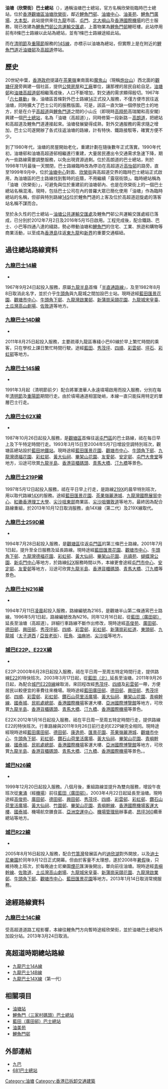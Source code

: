 {{Infobox HK Bus terminus
| image= 油塘巴士總站.jpg
| name= 油塘（欣榮街）巴士總站
| engname= Yau Tong（Yan Wing Street）Bus Terminus
| district= [[觀塘區|觀塘區]]
| area= [[油塘|油塘]]
| street= [[欣榮街|欣榮街]][[油塘中心|油塘中心]]對面
| opendate= 1999年9月15日
| terminate= [[九巴|九巴]] <br /> [[九龍巴士14線|14]]、[[九龍巴士14D線|14D]]、[[九龍巴士62X線|62X]]、[[九龍巴士219P線|219P]]、[[九龍巴士259D線|259D]]、<br />[[九龍巴士N216線|N216]] <br /> [[城巴|城巴]] <br /> [[城巴R22線|R22]]、[[城巴E22線|E22P、E22X]]、[[城巴N26線|N26]]
| via= 九巴 <br /> [[九龍巴士14C線|14C]]
| feeder= [[港鐵|港鐵]][[油塘站|油塘站]]
| nearbystreets=[[鯉魚門道|鯉魚門道]]、[[嘉榮街|嘉榮街]]、[[高超道|高超道]]、茶果嶺道、崇信街、東源街、鯉魚門徑、鯉魚門海旁道、四山街、崇耀街、崇山街、草園街、崇德圍、仁宇圍、高輝道
| nearbysights=[[油塘邨|油塘邨]]、[[高翔苑|高翔苑]]、[[高怡邨|高怡邨]]、[[高俊苑|高俊苑]]、[[油美苑|油美苑]]、[[鯉灣天下|鯉灣天下]]、[[嘉賢居|嘉賢居]]、[[Ocean_One|Ocean One]]、[[Peninsula_East|Peninsula East]]、[[三家村_(九龍)|三家村、三家村碼頭]]、[[三家村避風塘|三家村避風塘]]、三家村遊樂場、[[賽馬會鯉魚門創意館|賽馬會鯉魚門創意館]]、[[鯉魚門天后廟|鯉魚門天后廟]]、[[魔鬼山炮台|魔鬼山炮台]]、[[鯉魚門燈塔|鯉魚門燈塔]]、[[鯉魚門|鯉魚門]][[牌坊|牌坊]]、[[鯉魚門市政大廈|鯉魚門市政大廈]]、[[油塘中心|油塘中心]]、[[鯉魚門邨|鯉魚門邨]]、[[高宏苑|高宏苑]]、[[鯉魚門廣場|鯉魚門廣場]]、[[大本型|大本型]]、[[聖雅各伯堂|聖雅各伯堂]]、[[海傲灣|海傲灣]]、曦臺、油塘工業區、蔚藍東岸、安里西村、馬環村、馬背村、輋頂村<!--、東源街項目、油塘灣大型綜合發展項目、油塘通風樓項目、四山街8號項目-->
| notes= 此為第2代油塘總站，前設於欣榮街北段近[[鯉魚門道|鯉魚門道]]<br>現變為鯉魚門邨公共運輸交匯處
| alternative= 油塘（欣榮街）巴士總站<br/>欣榮街臨時巴士總站
| bgcolor= red
| fontcolor= white
|}}

'''油塘（欣榮街）巴士總站'''（{{lang-en|'''Yau Tong（Yan Wing Street）Bus Terminus'''}}），通稱油塘巴士總站，官方名稱欣榮街臨時巴士總站，位於[[香港|香港]][[觀塘區|觀塘區]][[油塘|油塘]][[欣榮街|欣榮街]]，鄰近[[鯉魚門邨|鯉魚門邨]]、[[油塘中心|油塘中心]]、[[油美苑|油美苑]]、[[鯉魚門廣場|鯉魚門廣場]]、[[大本型|大本型]]。此站提供來往[[九龍|九龍]]市區、[[屯門|屯門]]、[[北大嶼山|北大嶼山]]及[[香港國際機場|香港國際機場]]的巴士服務，現已改建為[[鯉魚門邨公共運輸交匯處|鯉魚門邨公共運輸交匯處]]，上蓋物業為[[鯉魚門邨|鯉魚門邨]]鯉旺樓。此站停用前有8條巴士路線以此站為總站，並有1條巴士路線途經此站。

而在[[清明節|清明節]]及[[重陽節|重陽節]]服務的[[九龍巴士14S線|14S線]]，亦標示以油塘為總站，但實際上是在附近的[[鯉魚門道|鯉魚門道]]近[[油塘邨|油塘邨]]及[[高超道|高超道]]停站。

==歷史==
20世紀中葉，[[香港殖民地時期#香港政府|香港政府]]提議在[[茶果嶺|茶果嶺]]東南面和[[魔鬼山|魔鬼山]]（現稱[[炮台山|炮台山]]）西北面的[[觀塘仔灣|觀塘仔灣]]旁興建一個社區，提供[[公營房屋|公營房屋]]和[[工廠|工廠]]單位，讓那裡的居民自給自足。[[油塘邨|油塘邨]]和[[油塘|油塘]][[高超道邨|高超道邨]]相繼落成後，人口不斷增加，對交通的需求顯得殷切。1967年「[[六七暴動|六七暴動]]」後，油塘區首條對外巴士路線[[九龍巴士14線|14]]正式投入服務，不僅方便市民往返油塘，同時擴大了巴士公司的服務版圖。可是，該區一直欠缺一個停放巴士的地方，於是在介乎[[高超道|高超道]]與[[鯉魚門道|鯉魚門道]]之間的小山丘（即現時[[高翔苑|高翔苑]]高瑞閣和高安閣）興建一個[[巴士總站|巴士總站]]，名為「油塘（高超道）」，同時修築一段新路－[[高朗道|高朗道]]，把總站和高超道及鯉魚門道連接起來。油塘發展變得成熟，對外交通服務的需求隨之增加，巴士公司遂開辦了各式往返油塘的路線，計有特快、鐵路接駁等，確實方便不少。

到了1980年代，油塘的房屋開始老化，重建計劃在隨後數年正式落實。1990年代初，油塘邨和油塘高超道邨相繼進行重建，大量居民遷出令交通需求急速下降，期內一些路線需要調整服務，以免出現資源過剩。位於高朗道的巴士總站，則於1998年11月最後一天關閉，巴士路線臨時改為停泊在高超道近[[高怡邨|高怡邨]]的路旁。直至1999年9月中，位於[[油塘中心|油塘中心]]對面、[[欣榮街|欣榮街]]與高超道交界的臨時巴士總站正式啟用，為油塘區的巴士路線找到暫時的庇蔭，不用繼續「露宿街頭」。臨時總站稱為「油塘（欣榮街）」，可避免與位於重建前的油塘邨內、也是在欣榮街上的一個巴士總站名稱混淆。現時，包括巴士公司在內的普羅大眾已簡化使用「油塘」作為臨時總站的名稱，但卻與特別路線[[九龍巴士14S線|14S]]位於鯉魚門道的上客及位於高超道迴旋處的落客站名稱不謀而合。

至於永久性的巴士總站－[[油塘公共運輸交匯處|油塘公共運輸交匯處]]及鯉魚門邨公共運輸交匯處經已落成，已分別於2012年7月2日及2016年5月15日啟用。工程完成後，配合鐵路、巴士、小巴等四通八達的綫路，勢必帶動油塘和[[鯉魚門|鯉魚門]]的住宅、工業、旅遊和購物等商業活動，以至成為[[香港島|香港島]]往返[[東九龍|東九龍]]和[[新界|新界]]的重要交通樞紐。

==過往總站路線資料==
===[[九龍巴士14線|九龍巴士14線]]===
*{{HK Bus Route KLNT|14|inline}}
1967年9月24日起投入服務，原屬[[九龍半島|九龍半島]]首條「[[半直通路線|半直通路線]]」，及至1982年8月8日取消此名字，並於介乎[[牛頭角|牛頭角]]與九龍城之間加設巴士站。現時途經[[藍田_(香港)|藍田]][[匯景花園|匯景花園]]、[[觀塘市中心|觀塘市中心]]、[[牛頭角下邨|牛頭角下邨]]、[[九龍灣|九龍灣]][[啟業邨|啟業邨]]、[[新蒲崗|新蒲崗]][[采頤花園|采頤花園]]、[[九龍城|九龍城]][[宋皇臺|宋皇臺]]、[[土瓜灣|土瓜灣]][[高山劇場|高山劇場]]、[[佐敦道|佐敦道]]等地方。

===[[九龍巴士14D線|九龍巴士14D線]]===
*{{HK Bus Route KLNT|14D|inline}}
2011年8月25日起投入服務，主要疏導九龍區專綫小巴60線於早上繁忙時間的乘客，只在學校上課日繁忙時間行駛。途經[[藍田_(香港)|藍田]]、[[秀茂坪|秀茂坪]]、[[四順|四順]]、[[彩雲邨|彩雲邨]]、[[坪石邨|坪石]]、[[彩虹邨|彩虹邨]]等地方。

===[[九龍巴士14S線|九龍巴士14S線]]===
*{{HK Bus Route KLNT|14S|inline}}
1991年3月起（清明節前夕）配合將軍澳華人永遠墳場啟用而投入服務，分別在每年[[清明節|清明節]]及[[重陽節|重陽節]]期間行走。由於墳場通道相當陡峭，本線一直只能採用特定的單層巴士行走。

===[[九龍巴士62X線|九龍巴士62X線]]===
*{{HK Bus Route KLNT|62X|inline}}
1987年10月26日起投入服務，是[[觀塘區|觀塘區]]首條往返[[屯門區|屯門區]]的巴士路線，祗在每日早上及下午特定時間行走。1993年3月15日至2004年5月7日增設空調特別班次，觀塘區總站設於[[藍田公共運輸交匯處|藍田地鐵站]]。現時途經[[藍田_(香港)|藍田]][[匯景花園|匯景花園]]、[[觀塘市中心|觀塘市中心]]、[[牛頭角下邨|牛頭角下邨]]、[[九龍灣|九龍灣]][[德福花園|德福花園]]、[[彩虹邨|彩虹邨]]、[[黃大仙祠_(香港)|黃大仙祠]]、[[畢架山花園|畢架山花園]]、[[友愛邨|友愛邨]]、[[安定邨|安定邨]]、[[屯門大會堂|屯門大會堂]]等地方，沿途可欣賞[[九龍半島|九龍半島]]、[[香港貨櫃碼頭|香港貨櫃碼頭]]、[[青馬大橋|青馬大橋]]、[[汀九橋|汀九橋]]等景色。

===[[九龍巴士219P線|九龍巴士219P線]]===
1997年5月12日起投入服務，祗在平日早上行走，是路線[[九龍巴士219X線|219X]]的晨早特別班次，用以取代路線[[九龍巴士14X線|14X]]的服務。途經[[藍田_(香港)|藍田]][[匯景花園|匯景花園]]、[[茶果嶺|茶果嶺]][[麗港城|麗港城]]、[[九龍灣|九龍灣]][[國際展貿中心|國際展貿中心]]、[[紅磡|紅磡]][[香港理工大學|香港理工大學]]、[[尖沙咀東部|尖沙咀東部]]商業區、[[尖沙咀|尖沙咀]][[彌敦道|彌敦道]]等地方。最終因為配合路線重組，於2013年10月12日取消服務，由14X線（第二代）及219X線取代。

===[[九龍巴士259D線|九龍巴士259D線]]===
*{{HK Bus Route KLNT|259D|inline}}
1994年7月28日起投入服務，是[[觀塘區|觀塘區]]往返[[屯門區|屯門區]]的第三條巴士路線。2001年7月1日起，提升至全日服務及延長路線。現時途經[[藍田_(香港)|藍田]][[匯景花園|匯景花園]]、[[觀塘市中心|觀塘市中心]]、[[牛頭角下邨|牛頭角下邨]]、[[九龍灣|九龍灣]][[德福花園|德福花園]]、[[彩虹邨|彩虹邨]]、[[黃大仙祠_(香港)|黃大仙祠]]、[[畢架山花園|畢架山花園]]、[[兆禧苑|兆禧苑]]、[[蝴蝶灣公園|蝴蝶灣公園]]、[[新屯門中心|新屯門中心]]等地方，於路線[[九龍巴士62X線|62X]]服務時間以外，本線更會途經[[屯門市中心|屯門市中心]]、[[安定邨|安定邨]]、[[友愛邨|友愛邨]]等地方，沿途可欣賞[[九龍半島|九龍半島]]、[[香港貨櫃碼頭|香港貨櫃碼頭]]、[[青馬大橋|青馬大橋]]、[[汀九橋|汀九橋]]等景色。

===[[九龍巴士N216線|九龍巴士N216線]]===
*{{HK Bus Route KLNT|N216|inline}}
1994年7月11日[[凌晨|凌晨]]起投入服務，路線編號為216S，是觀塘半山第二條通宵巴士路線。1996年5月1日起，路線編號改為N216。同年12月16日起，從[[藍田（廣田邨）巴士總站|藍田（廣田邨）]]延長至油塘（高超道）。詳細行車路線不斷作出修改，現時途經[[高俊苑|高俊苑]]、[[廣田邨|廣田邨]]、[[德田邨|德田邨]]、[[興田邨|興田邨]]、[[秀茂坪邨|秀茂坪邨]]、[[四順|四順]]、[[彩雲邨|彩雲邨]]、[[彩虹邨|彩虹邨]]、[[新蒲崗|新蒲崗]][[彩虹道|彩虹道]]、[[東頭邨|東頭邨]]、[[九龍城|九龍城]]（[[太子道西|太子道西]] / [[亞皆老街|亞皆老街]]）、[[旺角|旺角]]、[[油麻地|油麻地]]、[[尖沙咀|尖沙咀]]等地方。

===[[城巴E22線|城巴E22P、E22X線]]===
*{{HK Bus Route Lantau|E22P|inline}}
E22P:2000年6月28日起投入服務，祗在平日周一至周五特定時間行走，提供路線[[城巴E22線|E22]]的特快班次。2003年3月17日起，從[[藍田（北）巴士總站|藍田（北）]]延長至油塘。2011年9月26日起，為配合[[城巴E22B線|城巴E22B線]]線取消，來回程改經[[秀茂坪|秀茂坪]]、[[四順|四順]]及[[彩雲邨|彩雲邨]]一帶，方便居民以較便宜的車費往來機場。現時途經[[藍田_(香港)|藍田]][[廣田邨|廣田邨]]、[[德田邨|德田邨]]、[[興田邨|興田邨]]、[[秀茂坪邨|秀茂坪邨]]、[[四順|四順]]、[[彩雲邨|彩雲邨]]、[[彩虹邨|彩虹邨]]、[[鑽石山|鑽石山]][[荷里活廣場|荷里活廣場]]、[[黃大仙祠_(香港)|黃大仙祠]]、[[畢架山花園|畢架山花園]]、[[青嶼幹線|青嶼幹線]]、[[國泰城|國泰城]]、[[民航處|民航處總部]]、[[香港國際機場|香港國際機場]]客運大樓、[[亞洲國際博覽館|亞洲國際博覽館]]等地方，可欣賞[[九龍半島|九龍半島]]、[[香港貨櫃碼頭|香港貨櫃碼頭]]、[[青馬大橋|青馬大橋]]、[[汀九橋|汀九橋]]、[[香港國際機場|香港國際機場]]等景色。

E22X:2012年1月16日起投入服務，祗在平日周一至周五特定時間行走，提供路線E22的特快班次。行車路線與2011年9月26日前行走的E22P線完全相同。現時途經現時途經[[藍田_(香港)|藍田]][[廣田邨|廣田邨]]、[[德田邨|德田邨]]、[[康逸苑|康逸苑]]、[[匯景花園|匯景花園]]、[[茶果嶺|茶果嶺]][[麗港城|麗港城]]、[[觀塘市中心|觀塘市中心]]、[[牛頭角下邨|牛頭角下邨]]、[[彩虹邨|彩虹邨]]、[[鑽石山|鑽石山]][[荷里活廣場|荷里活廣場]]、[[黃大仙祠_(香港)|黃大仙祠]]、[[畢架山花園|畢架山花園]]、[[青嶼幹線|青嶼幹線]]、[[國泰城|國泰城]]、[[民航處|民航處總部]]、[[香港國際機場|香港國際機場]]客運大樓、[[亞洲國際博覽館|亞洲國際博覽館]]等地方，可欣賞[[九龍半島|九龍半島]]、[[香港貨櫃碼頭|香港貨櫃碼頭]]、[[青馬大橋|青馬大橋]]、[[汀九橋|汀九橋]]、[[香港國際機場|香港國際機場]]等景色。。

===[[城巴N26線|城巴N26線]]===
*{{HK Bus Route Lantau|N26|inline}}
1999年12月20日起投入服務。八個月後，重組路線並提升為雙向服務，增設午夜班次從[[東涌_(香港)|東涌]]（經[[香港國際機場|機場]]）前往[[藍田（廣田邨）巴士總站|藍田（廣田邨）]]。2003年4月22日起延長至油塘。現時途經[[高俊苑|高俊苑]]、[[廣田邨|廣田邨]]、[[德田邨|德田邨]]、[[興田邨|興田邨]]、[[秀茂坪|秀茂坪]]、[[四順|四順]]、[[彩雲邨|彩雲邨]]、[[彩虹邨|彩虹邨]]、[[鑽石山|鑽石山]][[荷里活廣場|荷里活廣場]]、[[黃大仙祠_(香港)|黃大仙祠]]、[[竹園邨|竹園邨]]、[[畢架山花園|畢架山花園]]、[[青嶼幹線|青嶼幹線]]、[[香港國際機場|香港國際機場]][[客運大樓|客運大樓]]、[[國泰城|國泰城]]、機場航空膳食區、[[亞洲空運中心|亞洲空運中心]]、[[機場管理局|機場管理局]]辦事處、[[昂坪360|昂坪360]]纜車總站等地方。

===[[城巴R22線|城巴R22線]]===
*{{HK Bus Route Lantau|R22|inline}}
2005年8月16日起投入服務，配合[[竹篙灣|竹篙灣]]發展區內的[[迪欣湖|迪欣湖]]對外開放，以及[[香港迪士尼樂園|迪士尼樂園]]於同年9月12日正式開幕。但由於客量不太理想，遂於2008年[[暑假|暑假]]後，只維持晚上班次，於每晚迪士尼樂園[[煙花|煙花]]匯演後開出，單向前往油塘。現時途經[[青嶼幹線|青嶼幹線]]、[[佐敦道|佐敦道]]、[[土瓜灣|土瓜灣]][[高山劇場|高山劇場]]、[[九龍城|九龍城]][[宋皇臺|宋皇臺]]、[[新蒲崗|新蒲崗]][[采頤花園|采頤花園]]、[[九龍灣|九龍灣]][[啟業邨|啟業邨]]、[[牛頭角下邨|牛頭角下邨]]、[[觀塘市中心|觀塘市中心]]、[[藍田_(香港)|藍田]][[匯景花園|匯景花園]]等地方。2013年1月14日取消常規服務。

==途經路線資料==
===[[九龍巴士14C線|九龍巴士14C線]]===
受高超道道路工程影響，本線往鯉魚門方向暫時途經欣榮街，並於油塘巴士總站外加設分站。2013年3月24日取消。

==高超道時期總站路線==
* [[九龍巴士14A線|九龍巴士14A線]]
* [[九龍巴士14B線|九龍巴士14B線]]
* [[九龍巴士14X線|九龍巴士14X線]]（第一代）

==相關項目==
*[[油塘站|油塘站]]
*[[鯉魚門（三家村碼頭）巴士總站|鯉魚門（三家村碼頭）巴士總站]]
*[[藍田（廣田邨）巴士總站|藍田（廣田邨）巴士總站]]
*[[油美苑|油美苑]]
*[[鯉魚門邨|鯉魚門邨]]

==外部連結==
{{commons category|Yau Tong Bus Terminus}}
*[http://www.kmb.hk 九巴] {{Wayback|url=http://www.kmb.hk/ |date=20121206050156 }}
*[https://web.archive.org/web/20080306025601/http://www.681busterminal.com/hkmain.html 681巴士總站]

[[Category:油塘|Category:油塘]]
[[Category:香港已拆卸交通建築|Category:香港已拆卸交通建築]]